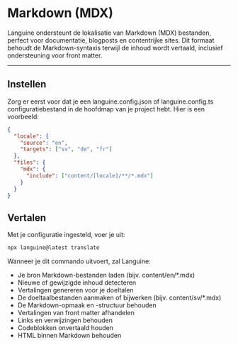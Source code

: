 # Markdown (MDX)

Languine ondersteunt de lokalisatie van Markdown (MDX) bestanden, perfect voor documentatie, blogposts en contentrijke sites. Dit formaat behoudt de Markdown-syntaxis terwijl de inhoud wordt vertaald, inclusief ondersteuning voor front matter.

---

## Instellen

Zorg er eerst voor dat je een languine.config.json of languine.config.ts configuratiebestand in de hoofdmap van je project hebt. Hier is een voorbeeld:

```json
{
  "locale": {
    "source": "en",
    "targets": ["sv", "de", "fr"]
  },
  "files": {
    "mdx": {
      "include": ["content/[locale]/**/*.mdx"]
    }
  }
}
```

## Vertalen

Met je configuratie ingesteld, voer je uit:

```bash
npx languine@latest translate
```

Wanneer je dit commando uitvoert, zal Languine:

- Je bron Markdown-bestanden laden (bijv. content/en/*.mdx)
- Nieuwe of gewijzigde inhoud detecteren
- Vertalingen genereren voor je doeltalen
- De doeltaalbestanden aanmaken of bijwerken (bijv. content/sv/*.mdx)
- De Markdown-opmaak en -structuur behouden
- Vertalingen van front matter afhandelen
- Links en verwijzingen behouden
- Codeblokken onvertaald houden
- HTML binnen Markdown behouden
